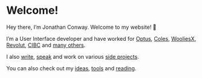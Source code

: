 # Welcome!

Hey there, I’m Jonathan Conway. Welcome to my website! 👋

I’m a User Interface developer and have worked for [Optus](/work/optus), [Coles](/work/coles), [WooliesX](/work/wooliesx), [Revolut](/work/revolut), [CIBC](/work/cibc) and [many others](/work).

I also [write](/articles), [speak](/speaking) and work on various [side projects](/projects).

You can also check out my [ideas](/ideas), [tools](/tools) and [reading](/reading).
